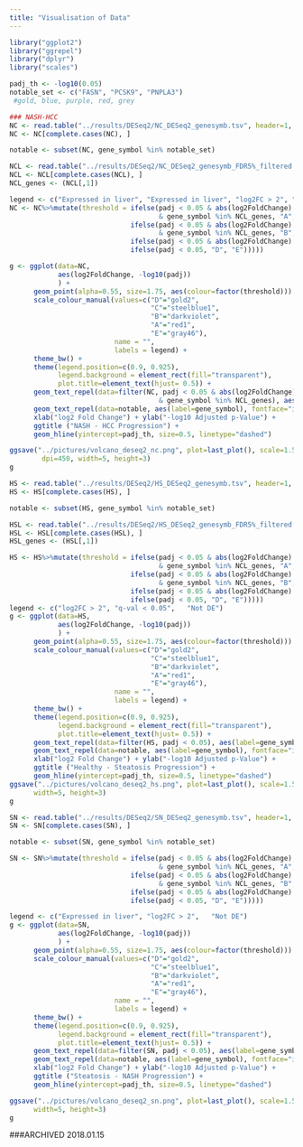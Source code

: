 ```yaml
---
title: "Visualisation of Data"
---
```


```r
library("ggplot2")
library("ggrepel")
library("dplyr")
library("scales")

padj_th <- -log10(0.05)
notable_set <- c("FASN", "PCSK9", "PNPLA3")
 #gold, blue, purple, red, grey
```

```r
### NASH-HCC
NC <- read.table("../results/DESeq2/NC_DESeq2_genesymb.tsv", header=1, sep='\t')
NC <- NC[complete.cases(NC), ]

notable <- subset(NC, gene_symbol %in% notable_set)

NCL <- read.table("../results/DESeq2/NC_DESeq2_genesymb_FDR5%_filtered.tsv", header=1, sep='\t')
NCL <- NCL[complete.cases(NCL), ]
NCL_genes <- (NCL[,1])

legend <- c("Expressed in liver", "Expressed in liver", "log2FC > 2", "q-val < 0.05",   "Not DE")
NC <- NC%>%mutate(threshold = ifelse(padj < 0.05 & abs(log2FoldChange) > 2 
                                     & gene_symbol %in% NCL_genes, "A",
                              ifelse(padj < 0.05 & abs(log2FoldChange) < 2
                                     & gene_symbol %in% NCL_genes, "B",
                              ifelse(padj < 0.05 & abs(log2FoldChange) > 2, "C",
                              ifelse(padj < 0.05, "D", "E")))))

g <- ggplot(data=NC,
            aes(log2FoldChange, -log10(padj))
            ) +
      geom_point(alpha=0.55, size=1.75, aes(colour=factor(threshold))) + 
      scale_colour_manual(values=c("D"="gold2",
                                   "C"="steelblue1",
                                   "B"="darkviolet",
                                   "A"="red1",
                                   "E"="gray46"),
                          name = "",
                          labels = legend) +
      theme_bw() + 
      theme(legend.position=c(0.9, 0.925),
            legend.background = element_rect(fill="transparent"),
            plot.title=element_text(hjust= 0.5)) + 
      geom_text_repel(data=filter(NC, padj < 0.05 & abs(log2FoldChange) > 2 
                                     & gene_symbol %in% NCL_genes), aes(label=gene_symbol)) +
      geom_text_repel(data=notable, aes(label=gene_symbol), fontface="italic") + 
      xlab("log2 Fold Change") + ylab("-log10 Adjusted p-Value") +
      ggtitle ("NASH - HCC Progression") + 
      geom_hline(yintercept=padj_th, size=0.5, linetype="dashed")

ggsave("../pictures/volcano_deseq2_nc.png", plot=last_plot(), scale=1.5,
        dpi=450, width=5, height=3)
g
```

```r
HS <- read.table("../results/DESeq2/HS_DESeq2_genesymb.tsv", header=1, sep='\t')
HS <- HS[complete.cases(HS), ]

notable <- subset(HS, gene_symbol %in% notable_set)

HSL <- read.table("../results/DESeq2/HS_DESeq2_genesymb_FDR5%_filtered.tsv", header=1, sep='\t')
HSL <- HSL[complete.cases(HSL), ]
HSL_genes <- (HSL[,1])

HS <- HS%>%mutate(threshold = ifelse(padj < 0.05 & abs(log2FoldChange) > 2 
                                     & gene_symbol %in% NCL_genes, "A",
                              ifelse(padj < 0.05 & abs(log2FoldChange) < 2
                                     & gene_symbol %in% NCL_genes, "B",
                              ifelse(padj < 0.05 & abs(log2FoldChange) > 2, "C",
                              ifelse(padj < 0.05, "D", "E")))))
legend <- c("log2FC > 2", "q-val < 0.05",   "Not DE")
g <- ggplot(data=HS,
            aes(log2FoldChange, -log10(padj))
            ) +
      geom_point(alpha=0.55, size=1.75, aes(colour=factor(threshold))) + 
      scale_colour_manual(values=c("D"="gold2",
                                   "C"="steelblue1",
                                   "B"="darkviolet",
                                   "A"="red1",
                                   "E"="gray46"),
                          name = "",
                          labels = legend) +
      theme_bw() + 
      theme(legend.position=c(0.9, 0.925),
            legend.background = element_rect(fill="transparent"),
            plot.title=element_text(hjust= 0.5)) + 
      geom_text_repel(data=filter(HS, padj < 0.05), aes(label=gene_symbol)) + 
      geom_text_repel(data=notable, aes(label=gene_symbol), fontface="italic") + 
      xlab("log2 Fold Change") + ylab("-log10 Adjusted p-Value") +
      ggtitle ("Healthy - Steatosis Progression") + 
      geom_hline(yintercept=padj_th, size=0.5, linetype="dashed")
ggsave("../pictures/volcano_deseq2_hs.png", plot=last_plot(), scale=1.5, dpi=450,
      width=5, height=3)
g
```

```r
SN <- read.table("../results/DESeq2/SN_DESeq2_genesymb.tsv", header=1, sep='\t')
SN <- SN[complete.cases(SN), ]

notable <- subset(SN, gene_symbol %in% notable_set)

SN <- SN%>%mutate(threshold = ifelse(padj < 0.05 & abs(log2FoldChange) > 2 
                                     & gene_symbol %in% NCL_genes, "A",
                              ifelse(padj < 0.05 & abs(log2FoldChange) < 2
                                     & gene_symbol %in% NCL_genes, "B",
                              ifelse(padj < 0.05 & abs(log2FoldChange) > 2, "C",
                              ifelse(padj < 0.05, "D", "E")))))

legend <- c("Expressed in liver", "log2FC > 2",   "Not DE")
g <- ggplot(data=SN,
            aes(log2FoldChange, -log10(padj))
            ) +
      geom_point(alpha=0.55, size=1.75, aes(colour=factor(threshold))) + 
      scale_colour_manual(values=c("D"="gold2",
                                   "C"="steelblue1",
                                   "B"="darkviolet",
                                   "A"="red1",
                                   "E"="gray46"),
                          name = "",
                          labels = legend) +
      theme_bw() + 
      theme(legend.position=c(0.9, 0.925),
            legend.background = element_rect(fill="transparent"),
            plot.title=element_text(hjust= 0.5)) + 
      geom_text_repel(data=filter(SN, padj < 0.05), aes(label=gene_symbol)) + 
      geom_text_repel(data=notable, aes(label=gene_symbol), fontface="italic") + 
      xlab("log2 Fold Change") + ylab("-log10 Adjusted p-Value") +
      ggtitle ("Steatosis - NASH Progression") + 
      geom_hline(yintercept=padj_th, size=0.5, linetype="dashed")

ggsave("../pictures/volcano_deseq2_sn.png", plot=last_plot(), scale=1.5, dpi=450,
      width=5, height=3)
g
```
###ARCHIVED 2018.01.15
